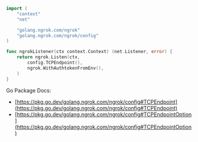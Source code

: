 ```go
import (
	"context"
	"net"

	"golang.ngrok.com/ngrok"
	"golang.ngrok.com/ngrok/config"
)

func ngrokListener(ctx context.Context) (net.Listener, error) {
	return ngrok.Listen(ctx,
		config.TCPEndpoint(),
		ngrok.WithAuthtokenFromEnv(),
	)
}
```

Go Package Docs:

- [https://pkg.go.dev/golang.ngrok.com/ngrok/config#TCPEndpoint](https://pkg.go.dev/golang.ngrok.com/ngrok/config#TCPEndpoint)
- [https://pkg.go.dev/golang.ngrok.com/ngrok/config#TCPEndpointOption](https://pkg.go.dev/golang.ngrok.com/ngrok/config#TCPEndpointOption)
